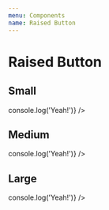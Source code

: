 ```yaml
---
menu: Components
name: Raised Button
---
```



# Raised Button

## Small

<Playground>
    <RaisedButton 
        title="Learn More"
        href="https://example.com"
    />
    <RaisedButton 
        title="Click Me"
        onClick={() => console.log('Yeah!')}
    />
</Playground>

## Medium

<Playground>
    <RaisedButton 
        title="Learn More"
        size="medium"
        onClick={() => console.log('Yeah!')}
    />
</Playground>

## Large

<Playground>
    <RaisedButton 
        title="Learn More"
        size="large"
        onClick={() => console.log('Yeah!')}
    />
</Playground>

